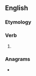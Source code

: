 ==English==

===Etymology===
{{suffix|en|hate|est}}

===Verb===
{{head|en|verb form}}

# {{en-archaic second-person singular of|hate}}

===Anagrams===
* {{anagrams|en|a=aehstt|stathe|thetas}}